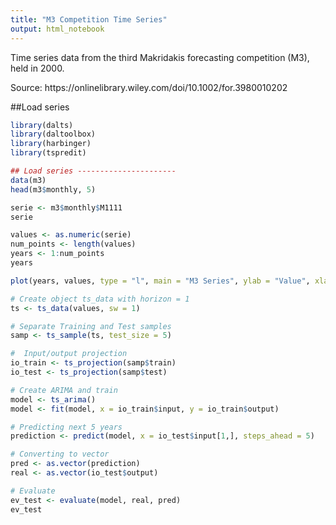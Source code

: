 ```yaml
---
title: "M3 Competition Time Series"
output: html_notebook
---
```

Time series data from the third Makridakis forecasting competition (M3), held in 2000.

Source: https://onlinelibrary.wiley.com/doi/10.1002/for.3980010202

##Load series

```r
library(dalts)
library(daltoolbox)
library(harbinger)
library(tspredit)

## Load series ----------------------
data(m3)
head(m3$monthly, 5)
```

```r
serie <- m3$monthly$M1111
serie
```



```r

values <- as.numeric(serie)
num_points <- length(values)
years <- 1:num_points
years

plot(years, values, type = "l", main = "M3 Series", ylab = "Value", xlab = "V")

```
```r
# Create object ts_data with horizon = 1
ts <- ts_data(values, sw = 1)

# Separate Training and Test samples
samp <- ts_sample(ts, test_size = 5)

#  Input/output projection
io_train <- ts_projection(samp$train)
io_test <- ts_projection(samp$test)
```

```r
# Create ARIMA and train
model <- ts_arima()
model <- fit(model, x = io_train$input, y = io_train$output)


```

```r
# Predicting next 5 years
prediction <- predict(model, x = io_test$input[1,], steps_ahead = 5)

# Converting to vector
pred <- as.vector(prediction)
real <- as.vector(io_test$output)

# Evaluate
ev_test <- evaluate(model, real, pred)
ev_test
```

